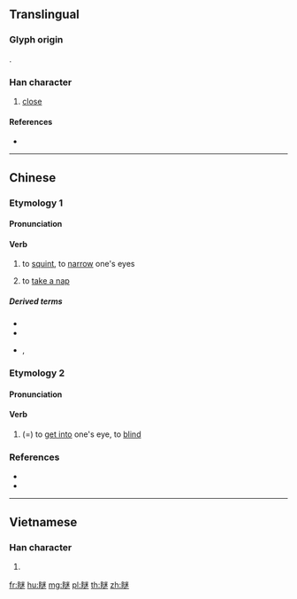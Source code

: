 {{character info/new}}
{{also|眯}}
==Translingual==

===Glyph origin===
{{Han etym}}
{{Han compound|目|迷|c1=s|c2=p|ls=psc}}.

===Han character===
{{Han char|rn=109|rad=目|as=10|sn=15|four=69039|canj=BUYFD}}

# [[close]]

====References====
* {{Han ref|kx=0813.170|dkj=23556|dj=1227.270|hdz=42503.110|uh=7787|ud=30599|bh=BD4E|bd=48462}}

----

==Chinese==
{{zh-forms|s=眯}}

===Etymology 1===

====Pronunciation====
{{zh-pron
|m=mī
|c=mei1,mi1,mai4
|h=
|md=
|mn=bî/mi
|w=
|mc=
|oc=
|cat=v
}}

====Verb====
{{zh-verb}}

# to [[squint]], to [[narrow]] one's eyes
# {{lb|zh|dialectal}} to [[take a nap]]

=====Derived terms=====
* {{zh-l|笑瞇瞇}}
* {{zh-l|瞇瞇眼}}
* {{zh-l|瞇埋眼}}, {{zh-l|瞇埋隻眼}}

===Etymology 2===

====Pronunciation====
{{zh-pron
|m=mí
|c=mai5
|h=
|md=
|mn=bî/mi
|w=
|mc=
|oc=
|cat=v
}}

====Verb====
{{zh-verb}}

# (={{zh-l|眯}}) to [[get into]] one's eye, to [[blind]]

===References===
* {{R:cedict}}
* {{R:yue:Hanzi}}

----

==Vietnamese==

===Han character===
{{vi-hantu|mị|rs=目10}}

# {{defn|lang=vi}}

[[fr:瞇]]
[[hu:瞇]]
[[mg:瞇]]
[[pl:瞇]]
[[th:瞇]]
[[zh:瞇]]
